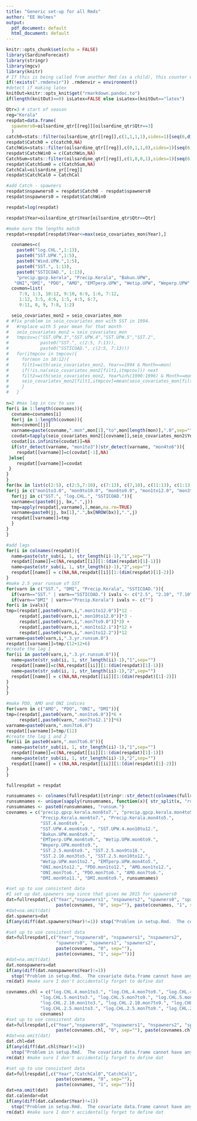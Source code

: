 ```yaml
---
title: "Generic set-up for all Rmds"
author: "EE Holmes"
output:
  pdf_document: default
  html_document: default
---
```


```r
knitr::opts_chunk$set(echo = FALSE)
library(SardineForecast)
library(stringr)
library(mgcv)
library(knitr)
# If this is being called from another Rmd (as a child), this counter will exist
if(!exists(".rmdenvir")) .rmdenvir = environment()
#detect if making latex
knitOut=knitr::opts_knit$get("rmarkdown.pandoc.to")
if(length(knitOut)==0) isLatex=FALSE else isLatex=(knitOut=="latex")
```


```r
Qtr=3 # start of season
reg="Kerala"
respdat=data.frame(
  spawners0=oilsardine_qtr[[reg]][oilsardine_qtr$Qtr==3]
  )
catch0=stats::filter(oilsardine_qtr[[reg]],c(1,1,1,1),sides=1)[seq(6,dim(oilsardine_qtr)[1],4)]
respdat$Catch0 = c(catch0,NA)
CatchWin=stats::filter(oilsardine_qtr[[reg]],c(0,1,1,0),sides=1)[seq(6,dim(oilsardine_qtr)[1],4)]
respdat$CatchWin0 = c(CatchWin,NA)
CatchSum=stats::filter(oilsardine_qtr[[reg]],c(1,0,0,1),sides=1)[seq(6,dim(oilsardine_qtr)[1],4)]
respdat$CatchSum0 = c(CatchSum,NA)
CatchCal=oilsardine_yr[[reg]]
respdat$CatchCal0 = CatchCal

#add Catch - spawners
respdat$nspawners0 = respdat$Catch0 - respdat$spawners0
respdat$nspawners0 = respdat$CatchWin0

respdat=log(respdat)

respdat$Year=oilsardine_qtr$Year[oilsardine_qtr$Qtr==Qtr]

#make sure the lengths match
respdat=respdat[respdat$Year<=max(seio_covariates_mon$Year),]
```

```r
  covnames=c(
    paste0("log.CHL.",1:13),
    paste0("SST.UPW.",1:5),
    paste0("Wind.UPW.",1:5),
    paste0("SST.", 1:13),
    paste0("SSTICOAD.", 1:13),
    "precip.gpcp.kerala", "Precip.Kerala", "Bakun.UPW",
   "ONI","DMI", "PDO", "AMO", "EMTperp.UPW", "Wetip.UPW", "Weperp.UPW", "tide.level.interp", "anomalies")
  covmon=list(
     7:9, 1:3, 10:12, 9:10, 6:9, 1:6, 7:12,
     1:12, 3:5, 4:6, 1:5, 4:5, 6:7,
     9:11, 8, 9, 7:8, 1:2)

  seio_covariates_mon2 = seio_covariates_mon
# #fix problem in seio_covariates_mon with SST in 1994.
#   #replace with 5 year mean for that month
#   seio_covariates_mon2 = seio_covariates_mon
#   tmpcov=c("SST.UPW.3","SST.UPW.4","SST.UPW.5","SST.2",
#            paste0("SST.", c(2:5, 7:13)),
#            paste0("SSTICOAD.", c(2:5, 7:13))) 
#   for(itmpcov in tmpcov){
#     for(mon in 10:12){
#     filt1=with(seio_covariates_mon2, Year==1994 & Month==mon)
#     if(!is.na(seio_covariates_mon2[filt1,itmpcov])) next
#     filt2=with(seio_covariates_mon2, Year%in%(1990:1996) & Month==mon)
#     seio_covariates_mon2[filt1,itmpcov]=mean(seio_covariates_mon[filt2,itmpcov], na.rm=TRUE)
#     }
#   }
     
n=2 #max lag in cov to use
for(i in 1:length(covnames)){
  covname=covnames[i]
  for(j in 1:length(covmon)){
  mon=covmon[[j]]
  varname=paste(covname,".mon",mon[1],"to",mon[length(mon)],".0",sep="")
  covdat=tapply(seio_covariates_mon2[[covname]],seio_covariates_mon2$Year,function(x){mean(x[mon],na.rm=TRUE)})
  covdat[is.infinite(covdat)]=NA
  if(str_detect(varname, "mon1to3")|str_detect(varname, "mon4to6")){
    respdat[[varname]]=c(covdat[-1],NA)
 }else{
    respdat[[varname]]=covdat
 }
}
}
for(bx in list(c(2:5), c(2:5,7:10), c(7:13), c(7,10), c(11:13), c(1:13))){
for(j in c("mon1to3.0", "mon9to10.0", "mon6to9.0", "mon1to12.0", "mon3to5.0",  "mon10to12.0",  "mon7to9.0")){
  for(jj in c("SST.", "log.CHL.", "SSTICOAD.")){
  varname=c(paste0(jj, bx,".",j))
  tmp=apply(respdat[,varname],1,mean,na.rm=TRUE)
  varname=paste0(jj, bx[1],".",bx[NROW(bx)],".",j)
  respdat[[varname]]=tmp
  }
}
}

#add lags
for(i in colnames(respdat)){
  name=paste(str_sub(i, 1, str_length(i)-1),"1",sep="")
  respdat[[name]]=c(NA,respdat[[i]][1:(dim(respdat)[1]-1)])
  name=paste(str_sub(i, 1, str_length(i)-1),"2",sep="")
  respdat[[name]] = c(NA,NA,respdat[[i]][1:(dim(respdat)[1]-2)])
}
#make 2.5 year runsum of SST
for(varn in c("SST.", "DMI", "Precip.Kerala", "SSTICOAD.")){
  if(varn=="SST." | varn=="SSTICOAD.") ivals <- c("2.5", "2.10", "7.10", "7.13", "11.13", "1.13")
  if(varn=="DMI" | varn=="Precip.Kerala") ivals <- c("")
for(i in ivals){
tmp=(respdat[,paste0(varn,i,".mon1to12.0")]*12 -
     respdat[,paste0(varn,i,".mon10to12.0")]*3 -
     respdat[,paste0(varn,i,".mon7to9.0")]*3) +
     respdat[,paste0(varn,i,".mon1to12.1")]*12 +
     respdat[,paste0(varn,i,".mon1to12.2")]*12
varname=paste0(varn,i,".3.yr.runsum.0")
respdat[[varname]]=tmp/(12+12+6)
#create the lag 1
for(ii in paste0(varn,i,".3.yr.runsum.0")){
  name=paste(str_sub(ii, 1, str_length(ii)-1),"1",sep="")
  respdat[[name]]=c(NA,respdat[[ii]][1:(dim(respdat)[1]-1)])
  name=paste(str_sub(ii, 1, str_length(ii)-1),"2",sep="")
  respdat[[name]] = c(NA,NA,respdat[[ii]][1:(dim(respdat)[1]-2)])
}
}
}

#make PDO, AMO and ONI indices
for(varn in c("AMO", "PDO", "ONI", "DMI")){
tmp=(respdat[,paste0(varn,".mon1to6.0")]*6 +
     respdat[,paste0(varn,".mon7to12.1")]*6)
varname=paste0(varn,".mon7to6.0")
respdat[[varname]]=tmp/(12)
#create the lag 1 and 2
for(ii in paste0(varn,".mon7to6.0")){
  name=paste(str_sub(ii, 1, str_length(ii)-1),"1",sep="")
  respdat[[name]]=c(NA,respdat[[ii]][1:(dim(respdat)[1]-1)])
  name=paste(str_sub(ii, 1, str_length(ii)-1),"2",sep="")
  respdat[[name]] = c(NA,NA,respdat[[ii]][1:(dim(respdat)[1]-2)])
}
}

fullrespdat = respdat
```

```r
runsumnames <- colnames(fullrespdat)[stringr::str_detect(colnames(fullrespdat), "runsum")]
runsumnames <- unique(sapply(runsumnames, function(x){ str_split(x, "runsum")[[1]][1]}))
runsumnames <- paste0(runsumnames, "runsum.")
covnames = c("precip.gpcp.kerala.mon6to7.", "precip.gpcp.kerala.mon4to5.", 
             "Precip.Kerala.mon6to7.", "Precip.Kerala.mon4to5.",
             "SST.4.mon6to9.",
             "SST.UPW.4.mon6to9.", "SST.UPW.4.mon10to12.", 
             "Bakun.UPW.mon6to9.",
             "EMTperp.UPW.mon6to9.", "Wetip.UPW.mon6to9.", 
             "Weperp.UPW.mon6to9.",
             "SST.2.5.mon6to9.", "SST.2.5.mon9to10.",
             "SST.2.10.mon3to5.", "SST.2.5.mon10to12.",
             "Wetip.UPW.mon1to2.", "EMTperp.UPW.mon4to5.",
             "ONI.mon1to12.", "PDO.mon1to12.", "AMO.mon1to12.", 
             "ONI.mon7to6.", "PDO.mon7to6.", "AMO.mon7to6.", 
             "DMI.mon9to11.", "DMI.mon6to9.", runsumnames)
```

```r
#set up to use consistent data
#I set up dat.spawners sep since that gives me 2015 for spawners0
dat=fullrespdat[,c("Year","nspawners1", "nspawners2", "spawners0", "spawners1", "spawners2", 
                   paste(covnames, "0", sep=""), paste(covnames, "1", sep=""))]
#dat=na.omit(dat)
dat.spawners=dat
if(any(diff(dat.spawners$Year)!=1)) stop("Problem in setup.Rmd.  The covariate data.frame cannot have any missing years.")
```

```r
#set up to use consistent data
dat=fullrespdat[,c("Year","nspawners0", "nspawners1", "nspawners2", 
                   "spawners0", "spawners1", "spawners2", 
                   paste(covnames, "0", sep=""), 
                   paste(covnames, "1", sep=""))]
#dat=na.omit(dat)
dat.nonspawners=dat
if(any(diff(dat.nonspawners$Year)!=1))
  stop("Problem in setup.Rmd.  The covariate data.frame cannot have any missing years.")
rm(dat) #make sure I don't accidentally forget to define dat
```

```r
covnames.chl = c("log.CHL.4.mon1to3.", "log.CHL.4.mon7to9.", "log.CHL.4.mon10to12.",
             "log.CHL.5.mon1to3.", "log.CHL.5.mon7to9.", "log.CHL.5.mon10to12.",
             "log.CHL.2.10.mon1to3.", "log.CHL.2.10.mon7to9.", "log.CHL.2.10.mon10to12.",
             "log.CHL.2.5.mon1to3.", "log.CHL.2.5.mon7to9.", "log.CHL.2.5.mon10to12.",
             covnames)
#set up to use consistent data
dat=fullrespdat[,c("Year","nspawners0", "nspawners1", "nspawners2", "spawners0", "spawners1", "spawners2",
                   paste(covnames.chl, "0", sep=""), paste(covnames.chl, "1", sep=""))]
#dat=na.omit(dat)
dat.chl=dat
if(any(diff(dat.chl$Year)!=1))
  stop("Problem in setup.Rmd.  The covariate data.frame cannot have any missing years.")
rm(dat) #make sure I don't accidentally forget to define dat
```

```r
#set up to use consistent data
dat=fullrespdat[,c("Year","CatchCal0","CatchCal1",
                   paste(covnames, "0", sep=""), 
                   paste(covnames, "1", sep=""))]
dat=na.omit(dat)
dat.calendar=dat
if(any(diff(dat.calendar$Year)!=1))
  stop("Problem in setup.Rmd.  The covariate data.frame cannot have any missing years.")
rm(dat) #make sure I don't accidentally forget to define dat
```

